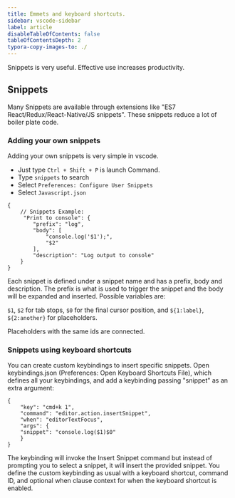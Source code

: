 ```yaml
---
title: Emmets and keyboard shortcuts.
sidebar: vscode-sidebar
label: article
disableTableOfContents: false
tableOfContentsDepth: 2
typora-copy-images-to: ./
---
```


Snippets is very useful. Effective use increases productivity.

## Snippets

Many Snippets are available through extensions like "ES7 React/Redux/React-Native/JS snippets".
These snippets reduce a lot of boiler plate code.

### Adding your own snippets

Adding your own snippets is very simple in vscode.

- Just type `Ctrl + Shift + P` is launch Command.
- Type `snippets` to search
- Select `Preferences: Configure User Snippets`
- Select `Javascript.json`

```
{
	// Snippets Example:
	 "Print to console": {
	 	"prefix": "log",
	 	"body": [
	 		"console.log('$1');",
	 		"$2"
	 	],
	 	"description": "Log output to console"
    }
}
```

Each snippet is defined under a snippet name and has a prefix, body and description. The prefix is what is used to trigger the snippet and the body will be expanded and inserted. Possible variables are:

`$1`, `$2` for tab stops, `$0` for the final cursor position, and `${1:label}`, `${2:another}` for placeholders.

Placeholders with the same ids are connected.

### Snippets using keyboard shortcuts

You can create custom keybindings to insert specific snippets. Open keybindings.json (Preferences: Open Keyboard Shortcuts File), which defines all your keybindings, and add a keybinding passing "snippet" as an extra argument:

```
{
    "key": "cmd+k 1",
    "command": "editor.action.insertSnippet",
    "when": "editorTextFocus",
    "args": {
    "snippet": "console.log($1)$0"
    }
}
```

The keybinding will invoke the Insert Snippet command but instead of prompting you to select a snippet, it will insert the provided snippet. You define the custom keybinding as usual with a keyboard shortcut, command ID, and optional when clause context for when the keyboard shortcut is enabled.

